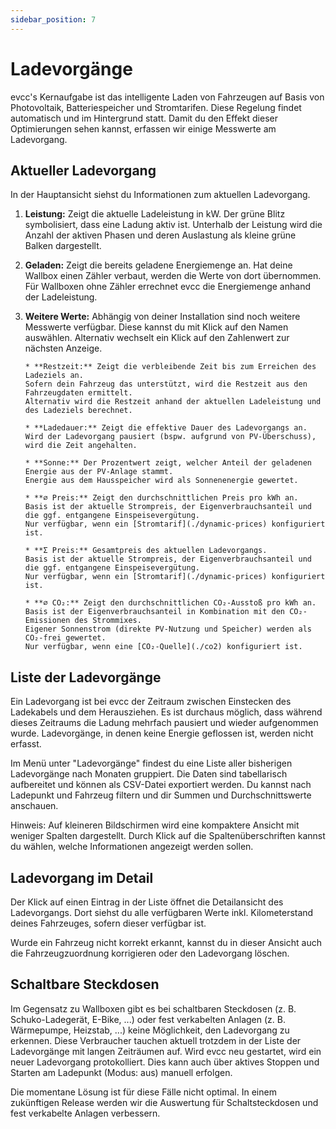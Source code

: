 ```yaml
---
sidebar_position: 7
---
```



# Ladevorgänge

evcc's Kernaufgabe ist das intelligente Laden von Fahrzeugen auf Basis von Photovoltaik, Batteriespeicher und Stromtarifen.
Diese Regelung findet automatisch und im Hintergrund statt.
Damit du den Effekt dieser Optimierungen sehen kannst, erfassen wir einige Messwerte am Ladevorgang.

## Aktueller Ladevorgang

In der Hauptansicht siehst du Informationen zum aktuellen Ladevorgang.

<Screenshot
  name="features/screenshots/sessions-main-ui"
  caption="Messwerte am Ladevorgang"
/>

1.  **Leistung:** Zeigt die aktuelle Ladeleistung in kW.
    Der grüne Blitz symbolisiert, dass eine Ladung aktiv ist.
    Unterhalb der Leistung wird die Anzahl der aktiven Phasen und deren Auslastung als kleine grüne Balken dargestellt.

2.  **Geladen:** Zeigt die bereits geladene Energiemenge an.
    Hat deine Wallbox einen Zähler verbaut, werden die Werte von dort übernommen.
    Für Wallboxen ohne Zähler errechnet evcc die Energiemenge anhand der Ladeleistung.

3.  **Weitere Werte:** Abhängig von deiner Installation sind noch weitere Messwerte verfügbar.
    Diese kannst du mit Klick auf den Namen auswählen.
    Alternativ wechselt ein Klick auf den Zahlenwert zur nächsten Anzeige.

        * **Restzeit:** Zeigt die verbleibende Zeit bis zum Erreichen des Ladeziels an.
        Sofern dein Fahrzeug das unterstützt, wird die Restzeit aus den Fahrzeugdaten ermittelt.
        Alternativ wird die Restzeit anhand der aktuellen Ladeleistung und des Ladeziels berechnet.

        * **Ladedauer:** Zeigt die effektive Dauer des Ladevorgangs an.
        Wird der Ladevorgang pausiert (bspw. aufgrund von PV-Überschuss), wird die Zeit angehalten.

        * **Sonne:** Der Prozentwert zeigt, welcher Anteil der geladenen Energie aus der PV-Anlage stammt.
        Energie aus dem Hausspeicher wird als Sonnenenergie gewertet.

        * **⌀ Preis:** Zeigt den durchschnittlichen Preis pro kWh an.
        Basis ist der aktuelle Strompreis, der Eigenverbrauchsanteil und die ggf. entgangene Einspeisevergütung.
        Nur verfügbar, wenn ein [Stromtarif](./dynamic-prices) konfiguriert ist.

        * **Σ Preis:** Gesamtpreis des aktuellen Ladevorgangs.
        Basis ist der aktuelle Strompreis, der Eigenverbrauchsanteil und die ggf. entgangene Einspeisevergütung.
        Nur verfügbar, wenn ein [Stromtarif](./dynamic-prices) konfiguriert ist.

        * **⌀ CO₂:** Zeigt den durchschnittlichen CO₂-Ausstoß pro kWh an.
        Basis ist der Eigenverbrauchsanteil in Kombination mit den CO₂-Emissionen des Strommixes.
        Eigener Sonnenstrom (direkte PV-Nutzung und Speicher) werden als CO₂-frei gewertet.
        Nur verfügbar, wenn eine [CO₂-Quelle](./co2) konfiguriert ist.

## Liste der Ladevorgänge

Ein Ladevorgang ist bei evcc der Zeitraum zwischen Einstecken des Ladekabels und dem Herausziehen.
Es ist durchaus möglich, dass während dieses Zeitraums die Ladung mehrfach pausiert und wieder aufgenommen wurde.
Ladevorgänge, in denen keine Energie geflossen ist, werden nicht erfasst.

Im Menü unter "Ladevorgänge" findest du eine Liste aller bisherigen Ladevorgänge nach Monaten gruppiert.
Die Daten sind tabellarisch aufbereitet und können als CSV-Datei exportiert werden.
Du kannst nach Ladepunkt und Fahrzeug filtern und dir Summen und Durchschnittswerte anschauen.

<Screenshot
  name="features/screenshots/sessions-list"
  caption="Liste der Ladevorgänge eines Monats"
/>

Hinweis: Auf kleineren Bildschirmen wird eine kompaktere Ansicht mit weniger Spalten dargestellt.
Durch Klick auf die Spaltenüberschriften kannst du wählen, welche Informationen angezeigt werden sollen.

## Ladevorgang im Detail

Der Klick auf einen Eintrag in der Liste öffnet die Detailansicht des Ladevorgangs.
Dort siehst du alle verfügbaren Werte inkl. Kilometerstand deines Fahrzeuges, sofern dieser verfügbar ist.

Wurde ein Fahrzeug nicht korrekt erkannt, kannst du in dieser Ansicht auch die Fahrzeugzuordnung korrigieren oder den Ladevorgang löschen.

<Screenshot
  name="features/screenshots/sessions-detail"
  caption="Detailansicht eines Ladevorgangs"
/>

## Schaltbare Steckdosen

Im Gegensatz zu Wallboxen gibt es bei schaltbaren Steckdosen (z. B. Schuko-Ladegerät, E-Bike, ...) oder fest verkabelten Anlagen (z. B. Wärmepumpe, Heizstab, ...) keine Möglichkeit, den Ladevorgang zu erkennen.
Diese Verbraucher tauchen aktuell trotzdem in der Liste der Ladevorgänge mit langen Zeiträumen auf.
Wird evcc neu gestartet, wird ein neuer Ladevorgang protokolliert.
Dies kann auch über aktives Stoppen und Starten am Ladepunkt (Modus: aus) manuell erfolgen.

Die momentane Lösung ist für diese Fälle nicht optimal.
In einem zukünftigen Release werden wir die Auswertung für Schaltsteckdosen und fest verkabelte Anlagen verbessern.
